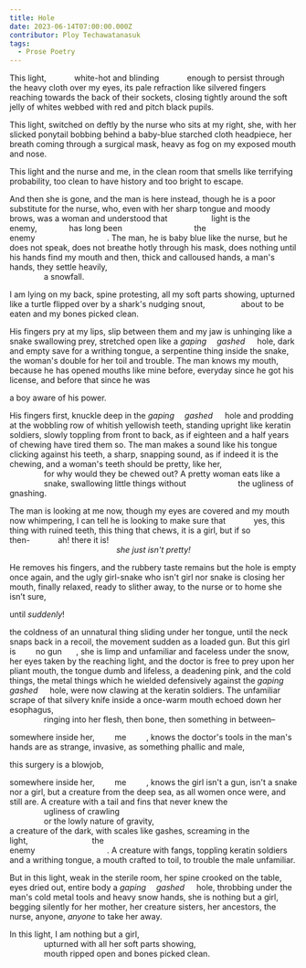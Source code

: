 ```yaml
---
title: Hole
date: 2023-06-14T07:00:00.000Z
contributor: Ploy Techawatanasuk
tags:
  - Prose Poetry
---
```

<article style="max-width: 750px;">
<p>This light,&emsp;&emsp;&emsp;&ensp;white-hot and blinding&emsp;&emsp;&emsp;&ensp;enough to persist through the heavy cloth over my eyes, its pale refraction like silvered fingers reaching towards the back of their sockets, closing tightly around the soft jelly of whites webbed with red and pitch black pupils. </p>

<p>This light, switched on deftly by the nurse who sits at my right, she, with her slicked ponytail bobbing behind a baby-blue starched cloth headpiece, her breath coming through a surgical mask, heavy as fog on my exposed mouth and nose. </p>

<p>This light and the nurse and me, in the clean room that smells like terrifying probability, too clean to have history and too bright to escape. </p>

<p>
  And then she is gone, and the man is here instead, though he is a poor substitute for the nurse, who, even with her sharp tongue and moody brows, was a woman and understood that&emsp;&emsp;&emsp;&emsp;&emsp;&ensp;light is the enemy,&emsp;&emsp;&emsp;&emsp;has long been&emsp;&emsp;&emsp;&emsp;&emsp;&emsp;&emsp;&emsp;&emsp;the enemy&emsp;&emsp;&emsp;&emsp;&emsp;&emsp;&emsp;&emsp;&emsp;. The man, he is baby blue like the nurse, but he does not speak, does not breathe hotly through his mask, does nothing until his hands find my mouth and then, thick and calloused hands, a man's hands, they settle heavily,<br />
  <span style="padding-left: 60px;">a snowfall.</span>
</p>

<p>I am lying on my back, spine protesting, all my soft parts showing, upturned like a turtle flipped over by a shark's nudging snout,&emsp;&emsp;&emsp;&emsp;&ensp;about to be eaten and my bones picked clean.</p>

<p>His fingers pry at my lips, slip between them and my jaw is unhinging like a snake swallowing prey, stretched open like a <em>gaping</em>&emsp;&nbsp;<em>gashed</em>&emsp;&ensp;hole, dark and empty save for a writhing tongue, a serpentine thing inside the snake, the woman's double for her toil and trouble. The man knows my mouth, because he has opened mouths like mine before, everyday since he got his license, and before that since he was </p>

<p>a boy aware of his power. </p>

<p>
  His fingers first, knuckle deep in the <em>gaping</em>&emsp;&nbsp;<em>gashed</em>&emsp;&ensp;hole and prodding at the wobbling row of whitish yellowish teeth, standing upright like keratin soldiers, slowly toppling from front to back, as if eighteen and a half years of chewing have tired them so. The man makes a sound like his tongue clicking against his teeth, a sharp, snapping sound, as if indeed it is the chewing, and a woman's teeth should be pretty, like her,<br />
  <span style="padding-left: 60px;">for why would they be chewed out? A pretty woman eats like a</span><br />
  <span style="padding-left: 60px;">snake, swallowing little things without&emsp;&emsp;&emsp;&emsp;&emsp;&emsp;&ensp;the ugliness of gnashing.</span>
</p>

<p>
  The man is looking at me now, though my eyes are covered and my mouth now whimpering, I can tell he is looking to make sure that&emsp;&emsp;&emsp;&ensp;yes, this thing with ruined teeth, this thing that chews, it is a girl, but if so then-&emsp;&emsp;&emsp;&ensp;ah! there it is!<br />
  <span style="display: block; margin-left: auto; margin-right: auto; text-align: center;"><em>she just isn't pretty!</em></span>
</p>

<p>He removes his fingers, and the rubbery taste remains but the hole is empty once again, and the ugly girl-snake who isn't girl nor snake is closing her mouth, finally relaxed, ready to slither away, to the nurse or to home she isn’t sure, </p>

<p>until <em>suddenly</em>! </p>

<p>
  the coldness of an unnatural thing sliding under her tongue, until the neck snaps back in a recoil, the movement sudden as a loaded gun. But this girl is&emsp;&emsp;&ensp;no gun&emsp;&ensp;&nbsp;, she is limp and unfamiliar and faceless under the snow, her eyes taken by the reaching light, and the doctor is free to prey upon her pliant mouth, the tongue dumb and lifeless, a deadening pink, and the cold things, the metal things which he wielded defensively against the <em>gaping</em>&emsp;&ensp;<em>gashed</em>&emsp;&ensp;hole, were now clawing at the keratin soldiers. The unfamiliar scrape of that silvery knife inside a once-warm mouth echoed down her esophagus,<br />
  <span style="padding-left: 60px;">ringing into her flesh, then bone, then something in between–</span>
</p>

<p>somewhere inside her,&emsp;&emsp;&ensp;me&emsp;&emsp;&ensp;, knows the doctor's tools in the man's hands are as strange, invasive, as something phallic and male, </p>

<p>this surgery is a blowjob, </p>

<p>
  somewhere inside her,&emsp;&emsp;&ensp;me&emsp;&emsp;&ensp;, knows the girl isn't a gun, isn't a snake nor a girl, but a creature from the deep sea, as all women once were, and still are. A creature with a tail and fins that never knew the<br />
  <span style="padding-left: 60px;">ugliness of crawling</span><br />
  <span style="padding-left: 60px;">or the lowly nature of gravity,</span><br />
  a creature of the dark, with scales like gashes, screaming in the light,&emsp;&emsp;&emsp;&emsp;&emsp;&emsp;&emsp;&emsp;the<br />
  enemy&emsp;&emsp;&emsp;&emsp;&emsp;&emsp;&emsp;&emsp;&emsp;. A creature with fangs, toppling keratin soldiers and a writhing tongue, a mouth crafted to toil, to trouble the male unfamiliar.
</p>

<p>But in this light, weak in the sterile room, her spine crooked on the table, eyes dried out, entire body a <em>gaping</em>&emsp;&nbsp;<em>gashed</em>&emsp;&ensp;hole, throbbing under the man's cold metal tools and heavy snow hands, she is nothing but a girl, begging silently for her mother, her creature sisters, her ancestors, the nurse, anyone, <em>anyone</em> to take her away.</p>

<p>
  In this light, I am nothing but a girl,<br />
  <span style="padding-left: 60px">upturned with all her soft parts showing,</span><br />
  <span style="padding-left: 60px">mouth ripped open and bones picked clean.</span>
</p>
</article>